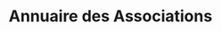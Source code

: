 ---
layout: ../../../layouts/AssoSort.astro
title: "Annuaire des Associations"
typeFilter: autre
affiliationFilter: celsa
---